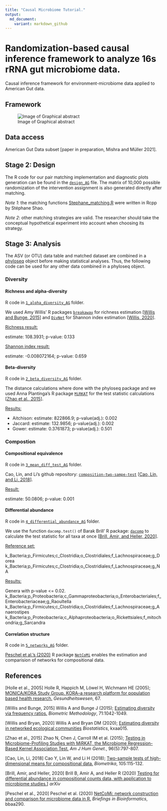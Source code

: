 ```yaml
---
title: "Causal Microbiome Tutorial."
output:
  md_document:
    variant: markdown_github
---
```


# Randomization-based causal inference framework to analyze 16s rRNA gut microbiome data.

Causal inference framework for environment-microbiome data applied to American Gut data.

## Framework

![Image of Graphical abstract](misc/Fig1_graphical_abstract.png)

## Data access

American Gut Data subset [paper in preparation, Mishra and Müller 2021].

## Stage 2: Design

The R code for our pair matching implementation and diagnostic plots generation can be found in the [`design_AG`](design_AG) file. The matrix of 10,000 possible randomization of the intervention assignment is also generated directly after matching.

*Note 1*: the matching functions [Stephane_matching.R](misc/Stephane_matching.R) were written in Rcpp by Stéphane Shao.

*Note 2*: other matching strategies are valid. The researcher should take the conceptual hypothetical experiment into account when choosing its strategy.

## Stage 3: Analysis

The ASV (or OTU) data table and matched dataset are combined in a [phyloseq](https://joey711.github.io/phyloseq/) object before making statistical analyses. Thus, the following code can be used for any other data combined in a phyloseq object.

### Diversity

#### Richness and alpha-diversity

R code in [`1_alpha_diversity_AG`](1_alpha_diversity_AG) folder.

We used Amy Willis' R packages [`breakaway`](https://github.com/adw96/breakaway) for richness estimation [[Willis and Bunge, 2015](https://onlinelibrary.wiley.com/doi/abs/10.1111/biom.12332)] and [`DivNet`](https://github.com/adw96/DivNet) for Shannon index estimation [[Willis, 2020](https://academic.oup.com/biostatistics/advance-article-abstract/doi/10.1093/biostatistics/kxaa015/5841114)].

<ins>Richness result: </ins> 
estimate: 108.3931; p-value: 0.133 

<ins>Shannon index result: </ins>
estimate: -0.008072164; p-value: 0.659 

#### Beta-diversity

R code in [`2_beta_diversity_AG`](2_beta_diversity_AG) folder.

The distance calculations where done with the phyloseq package and we used Anna Plantinga's R package [`MiRKAT`](https://cran.r-project.org/web/packages/MiRKAT/index.html) for the test statistic calculations [[Zhao et al., 2015](https://www.ncbi.nlm.nih.gov/pmc/articles/PMC4570290/)].

<ins>Results: </ins> 
- Aitchison:
estimate: 822866.9; p-value(adj.): 0.002
- Jaccard:
estimate: 132.9856; p-value(adj.): 0.002 
- Gower:
estimate: 0.3761873; p-value(adj.): 0.501

### Compostion

#### Compositional equivalence

R code in [`3_mean_diff_test_AG`](3_mean_diff_test_AG) folder.
 
Cao, Lin, and Li's github repository: [`composition-two-sampe-test`](https://github.com/yuanpeicao/composition-two-sampe-test) [[Cao, Lin, and Li, 2018](https://academic.oup.com/biomet/article/105/1/115/4591648)].

<ins>Result: </ins>
estimate: 50.0806; p-value: 0.001

#### Differential abundance

R code in [`4_differential_abundance_AG`](4_differential_abundance_AG) folder.

We use the function `dacomp.test()` of Barak Brill' R package: [`dacomp`](https://github.com/barakbri/dacomp) to calculate the test statistic for all taxa at once [[Brill, Amir, and Heller, 2020](https://arxiv.org/abs/1904.08937)].

<ins>Reference set: </ins>
k_Bacteria;p_Firmicutes;c_Clostridia;o_Clostridiales;f_Lachnospiraceae;g_Dorea\
k_Bacteria;p_Firmicutes;c_Clostridia;o_Clostridiales;f_Lachnospiraceae;g_NA     

<ins>Results: </ins>
Genera with p-value <= 0.02. \
k_Bacteria;p_Proteobacteria;c_Gammaproteobacteria;o_Enterobacteriales;f_Enterobacteriaceae;g_Raoultella\
k_Bacteria;p_Firmicutes;c_Clostridia;o_Clostridiales;f_Lachnospiraceae;g_Anaerostipes\
k_Bacteria;p_Proteobacteria;c_Alphaproteobacteria;o_Rickettsiales;f_mitochondria;g_Sarcandra  

#### Correlation structure

R code in [`5_networks_AG`](5_networks_AG) folder.

[Peschel et al.'s (2020)](https://academic.oup.com/bib/advance-article/doi/10.1093/bib/bbaa290/6017455) R package [`NetCoMi`](https://github.com/stefpeschel/NetCoMi) enables the estimation and comparision of networks for compositional data.

## References

[Holle et al., 2005] Holle R, Happich M, Löwel H, Wichmann HE (2005); [MONICA/KORA Study Group. KORA--a research platform for population based health research.](https://pubmed.ncbi.nlm.nih.gov/16032513/) *Gesundheitswesen*, 67. 

[Willis and Bunge, 2015] Willis A and Bunge J (2015); [Estimating diversity via frequency ratios.](https://onlinelibrary.wiley.com/doi/abs/10.1111/biom.12332) *Biometric Methodology*, 71:1042-1049.

[Willis and Bryan, 2020]  Willis A and Bryan DM (2020); [Estimating diversity in networked ecological communities](https://academic.oup.com/biostatistics/advance-article-abstract/doi/10.1093/biostatistics/kxaa015/5841114) *Biostatistics*, kxaa015.

[Zhao et al., 2015] Zhao N, Chen J, Carroll IM et al. (2015); [Testing in Microbiome-Profiling Studies with MiRKAT, the Microbiome Regression-Based Kernel Association Test.](https://www.ncbi.nlm.nih.gov/pmc/articles/PMC4570290/) *Am J Hum Genet.*, 96(5):797-807.

[Cao, Lin, Li, 2018] Cao Y, Lin W, and Li H (2018); [Two-sample tests of high-dimensional means for compositional data.](https://academic.oup.com/biomet/article/105/1/115/4591648) *Biometrika*, 105:115-132.

[Brill, Amir, and Heller, 2020] Brill B, Amir A, and Heller R (2020) [Testing for differential abundance in compositional counts data, with application to microbiome studies.](https://arxiv.org/abs/1904.08937)] *arXiv*

[Peschel et al., 2020] Peschel et al. (2020) [NetCoMi: network construction and comparison for microbiome data in R.](https://academic.oup.com/bib/advance-article/doi/10.1093/bib/bbaa290/6017455) *Briefings in Bioinformatics*, bbaa290.


